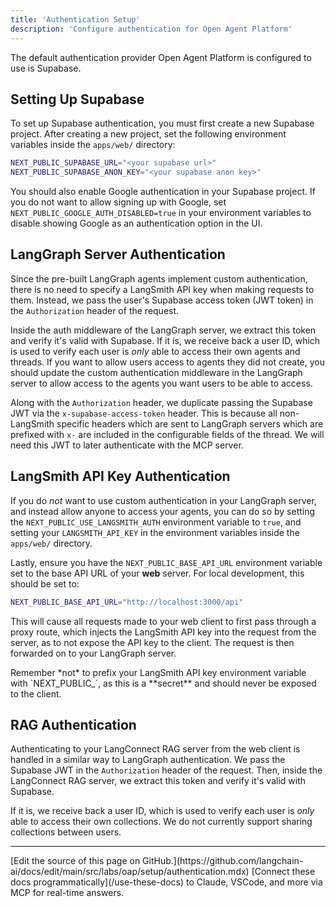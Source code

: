 ```yaml
---
title: 'Authentication Setup'
description: 'Configure authentication for Open Agent Platform'
---
```


The default authentication provider Open Agent Platform is configured to use is Supabase.

## Setting Up Supabase

To set up Supabase authentication, you must first create a new Supabase project. After creating a new project, set the following environment variables inside the `apps/web/` directory:

```bash
NEXT_PUBLIC_SUPABASE_URL="<your supabase url>"
NEXT_PUBLIC_SUPABASE_ANON_KEY="<your supabase anon key>"
```

You should also enable Google authentication in your Supabase project. If you do not want to allow signing up with Google, set `NEXT_PUBLIC_GOOGLE_AUTH_DISABLED=true` in your environment variables to disable showing Google as an authentication option in the UI.

## LangGraph Server Authentication

Since the pre-built LangGraph agents implement custom authentication, there is no need to specify a LangSmith API key when making requests to them. Instead, we pass the user's Supabase access token (JWT token) in the `Authorization` header of the request.

Inside the auth middleware of the LangGraph server, we extract this token and verify it's valid with Supabase. If it is, we receive back a user ID, which is used to verify each user is *only* able to access their own agents and threads. If you want to allow users access to agents they did not create, you should update the custom authentication middleware in the LangGraph server to allow access to the agents you want users to be able to access.

Along with the `Authorization` header, we duplicate passing the Supabase JWT via the `x-supabase-access-token` header. This is because all non-LangSmith specific headers which are sent to LangGraph servers which are prefixed with `x-` are included in the configurable fields of the thread. We will need this JWT to later authenticate with the MCP server.

## LangSmith API Key Authentication

If you do *not* want to use custom authentication in your LangGraph server, and instead allow anyone to access your agents, you can do so by setting the `NEXT_PUBLIC_USE_LANGSMITH_AUTH` environment variable to `true`, and setting your `LANGSMITH_API_KEY` in the environment variables inside the `apps/web/` directory.

Lastly, ensure you have the `NEXT_PUBLIC_BASE_API_URL` environment variable set to the base API URL of your **web** server. For local development, this should be set to:

```bash
NEXT_PUBLIC_BASE_API_URL="http://localhost:3000/api"
```

This will cause all requests made to your web client to first pass through a proxy route, which injects the LangSmith API key into the request from the server, as to not expose the API key to the client. The request is then forwarded on to your LangGraph server.

<Warning>
Remember *not* to prefix your LangSmith API key environment variable with `NEXT_PUBLIC_`, as this is a **secret** and should never be exposed to the client.
</Warning>

## RAG Authentication

Authenticating to your LangConnect RAG server from the web client is handled in a similar way to LangGraph authentication. We pass the Supabase JWT in the `Authorization` header of the request. Then, inside the LangConnect RAG server, we extract this token and verify it's valid with Supabase.

If it is, we receive back a user ID, which is used to verify each user is *only* able to access their own collections. We do not currently support sharing collections between users.

---

<Callout icon="pen-to-square" iconType="regular">
    [Edit the source of this page on GitHub.](https://github.com/langchain-ai/docs/edit/main/src/labs/oap/setup/authentication.mdx)
</Callout>
<Tip icon="terminal" iconType="regular">
    [Connect these docs programmatically](/use-these-docs) to Claude, VSCode, and more via MCP for    real-time answers.
</Tip>
